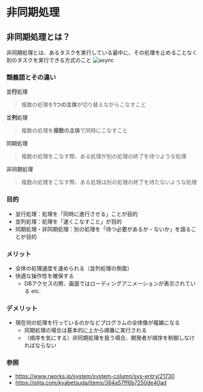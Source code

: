 # 非同期処理
## 非同期処理とは？
非同期処理とは、あるタスクを実行している最中に、その処理を止めることなく別のタスクを実行できる方式のこと
![async](../../img/2023-08/async.png)

### 類義語とその違い
並**行**処理
> 複数の処理を**1つの主体**が切り替えながらこなすこと

並**列**処理
> 複数の処理を**複数の主体**で同時にこなすこと

同期処理
> 複数の処理をこなす際、ある処理が別の処理の終了を待つような処理

非同期処理
> 複数の処理をこなす際、ある処理は別の処理の終了を待たないような処理

### 目的
- 並行処理：処理を「同時に進行させる」ことが目的
- 並列処理：処理を「速くこなすこと」が目的
- 同期処理・非同期処理：別の処理を「待つ必要があるか・ないか」を語ることが目的

### メリット
- 全体の処理速度を速められる（並列処理の側面）
- 快適な操作性を確保する
  - DBアクセスの際、画面ではローディングアニメーションが表示されている etc.

### デメリット
- 現在何の処理を行っているのかなどプログラムの全体像が複雑になる
  - 同期処理の場合は基本的に上から順番に実行される
  - （順序を気にする）非同期処理を扱う場合、開発者が順序を制御しなければならない



### 参照
- https://www.rworks.jp/system/system-column/sys-entry/21730
- https://qiita.com/kyabetsuda/items/384a57ff6b7250de40ad